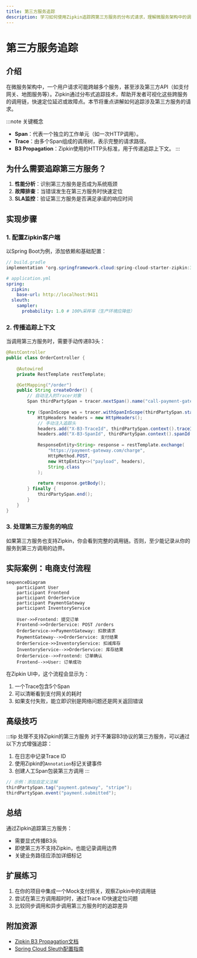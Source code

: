 ```yaml
---
title: 第三方服务追踪
description: 学习如何使用Zipkin追踪跨第三方服务的分布式请求，理解微服务架构中的调用链分析。
---
```


# 第三方服务追踪

## 介绍

在微服务架构中，一个用户请求可能跨越多个服务，甚至涉及第三方API（如支付网关、地图服务等）。Zipkin通过分布式追踪技术，帮助开发者可视化这些跨服务的调用链，快速定位延迟或故障点。本节将重点讲解如何追踪涉及第三方服务的请求。

:::note 关键概念
- **Span**：代表一个独立的工作单元（如一次HTTP调用）。
- **Trace**：由多个Span组成的调用树，表示完整的请求路径。
- **B3 Propagation**：Zipkin使用的HTTP头标准，用于传递追踪上下文。
:::

## 为什么需要追踪第三方服务？

1. **性能分析**：识别第三方服务是否成为系统瓶颈
2. **故障排查**：当错误发生在第三方服务时快速定位
3. **SLA监控**：验证第三方服务是否满足承诺的响应时间

## 实现步骤

### 1. 配置Zipkin客户端

以Spring Boot为例，添加依赖和基础配置：

```java
// build.gradle
implementation 'org.springframework.cloud:spring-cloud-starter-zipkin:3.1.1'
```

```yaml
# application.yml
spring:
  zipkin:
    base-url: http://localhost:9411
  sleuth:
    sampler:
      probability: 1.0 # 100%采样率（生产环境应降低）
```

### 2. 传播追踪上下文

当调用第三方服务时，需要手动传递B3头：

```java
@RestController
public class OrderController {
    
    @Autowired
    private RestTemplate restTemplate;

    @GetMapping("/order")
    public String createOrder() {
        // 自动注入的Tracer对象
        Span thirdPartySpan = tracer.nextSpan().name("call-payment-gateway");
        
        try (SpanInScope ws = tracer.withSpanInScope(thirdPartySpan.start())) {
            HttpHeaders headers = new HttpHeaders();
            // 手动注入追踪头
            headers.add("X-B3-TraceId", thirdPartySpan.context().traceId());
            headers.add("X-B3-SpanId", thirdPartySpan.context().spanId());
            
            ResponseEntity<String> response = restTemplate.exchange(
                "https://payment-gateway.com/charge",
                HttpMethod.POST,
                new HttpEntity<>("payload", headers),
                String.class
            );
            
            return response.getBody();
        } finally {
            thirdPartySpan.end();
        }
    }
}
```

### 3. 处理第三方服务的响应

如果第三方服务也支持Zipkin，你会看到完整的调用链。否则，至少能记录从你的服务到第三方调用的边界。

## 实际案例：电商支付流程

```mermaid
sequenceDiagram
    participant User
    participant Frontend
    participant OrderService
    participant PaymentGateway
    participant InventoryService

    User->>Frontend: 提交订单
    Frontend->>OrderService: POST /orders
    OrderService->>PaymentGateway: 扣款请求
    PaymentGateway-->>OrderService: 支付结果
    OrderService->>InventoryService: 扣减库存
    InventoryService-->>OrderService: 库存结果
    OrderService-->>Frontend: 订单确认
    Frontend-->>User: 订单成功
```

在Zipkin UI中，这个流程会显示为：
1. 一个Trace包含5个Span
2. 可以清晰看到支付网关的耗时
3. 如果支付失败，能立即识别是网络问题还是网关返回错误

## 高级技巧

:::tip 处理不支持Zipkin的第三方服务
对于不兼容B3协议的第三方服务，可以通过以下方式增强追踪：
1. 在日志中记录Trace ID
2. 使用Zipkin的`Annotation`标记关键事件
3. 创建人工Span包装第三方调用
:::

```java
// 示例：添加自定义注解
thirdPartySpan.tag("payment.gateway", "stripe");
thirdPartySpan.event("payment.submitted");
```

## 总结

通过Zipkin追踪第三方服务：
- 需要显式传播B3头
- 即使第三方不支持Zipkin，也能记录调用边界
- 关键业务路径应添加详细标记

## 扩展练习

1. 在你的项目中集成一个Mock支付网关，观察Zipkin中的调用链
2. 尝试在第三方调用超时时，通过Trace ID快速定位问题
3. 比较同步调用和异步调用第三方服务时的追踪差异

## 附加资源

- [Zipkin B3 Propagation文档](https://github.com/openzipkin/b3-propagation)
- [Spring Cloud Sleuth配置指南](https://docs.spring.io/spring-cloud-sleuth/docs/current/reference/html/)